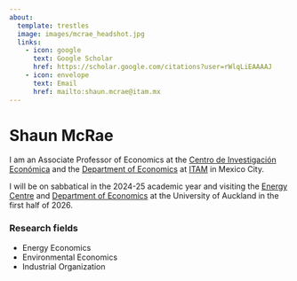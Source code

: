 ```yaml
---
about:
  template: trestles
  image: images/mcrae_headshot.jpg
  links:
    - icon: google
      text: Google Scholar
      href: https://scholar.google.com/citations?user=rWlqLiEAAAAJ
    - icon: envelope
      text: Email
      href: mailto:shaun.mcrae@itam.mx
---
```


# Shaun McRae

I am an Associate Professor of Economics at the [Centro de Investigación Económica](http://cie.itam.mx/en) and the [Department of Economics](https://economia.itam.mx/) at [ITAM](https://www.itam.mx/en) in Mexico City. 

I will be on sabbatical in the 2024-25 academic year and visiting the [Energy Centre](https://www.energycentre.auckland.ac.nz) and [Department of Economics](https://www.auckland.ac.nz/en/business/about-business-school/economics.html) at the University of Auckland in the first half of 2026.


### Research fields

- Energy Economics
- Environmental Economics
- Industrial Organization


